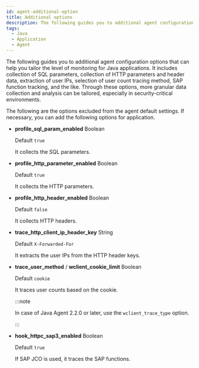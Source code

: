 ```yaml
---
id: agent-additional-option
title: Additional options
description: The following guides you to additional agent configuration options that can help you tailor the level of monitoring for Java applications. It includes collection of SQL parameters, collection of HTTP parameters and header data, extraction of user IPs, selection of user count tracing method, SAP function tracking, and the like. Through these options, more granular data collection and analysis can be tailored, especially in security-critical environments.
tags:
  - Java
  - Application
  - Agent
---
```


The following guides you to additional agent configuration options that can help you tailor the level of monitoring for Java applications. It includes collection of SQL parameters, collection of HTTP parameters and header data, extraction of user IPs, selection of user count tracing method, SAP function tracking, and the like. Through these options, more granular data collection and analysis can be tailored, especially in security-critical environments.

The following are the options excluded from the agent default settings. If necessary, you can add the following options for application.

- **profile_sql_param_enabled** <span class='type'>Boolean</span>

  Default `true`

  It collects the SQL parameters.

- **profile_http_parameter_enabled** <span class='type'>Boolean</span>

  Default `true`

  It collects the HTTP parameters.

- **profile_http_header_enabled** <span class='type'>Boolean</span>

  Default `false`

  It collects HTTP headers.

- **trace_http_client_ip_header_key** <span class='type'>String</span>

  Default `X-Forwarded-For`

  It extracts the user IPs from the HTTP header keys.

- **trace_user_method** / **wclient_cookie_limit** <span class='type'>Boolean</span>

  Default `cookie`

  It traces user counts based on the cookie.

  :::note

  In case of Java Agent 2.2.0 or later, use the `wclient_trace_type` option.

  :::

- **hook_httpc_sap3_enabled** <span class='type'>Boolean</span>

  Default `true`

  If SAP JCO is used, it traces the SAP functions.
